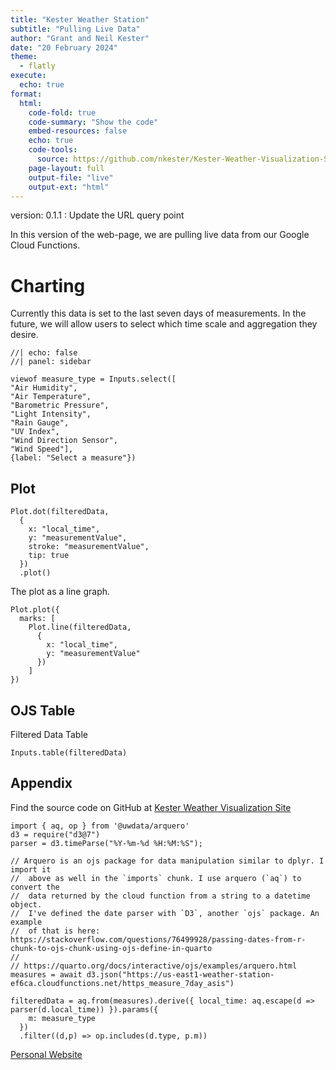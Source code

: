 ```yaml
---
title: "Kester Weather Station"
subtitle: "Pulling Live Data"
author: "Grant and Neil Kester"
date: "20 February 2024"
theme: 
  - flatly
execute: 
  echo: true
format: 
  html:
    code-fold: true
    code-summary: "Show the code"
    embed-resources: false
    echo: true
    code-tools: 
      source: https://github.com/nkester/Kester-Weather-Visualization-Site
    page-layout: full
    output-file: "live"
    output-ext: "html"
---
```


version: 0.1.1 : Update the URL query point

In this version of the web-page, we are pulling live data from our Google Cloud Functions.


# Charting

Currently this data is set to the last seven days of measurements. In the future, we will allow users to select which time scale and aggregation they desire.

```ojs
//| echo: false
//| panel: sidebar

viewof measure_type = Inputs.select([
"Air Humidity",
"Air Temperature",
"Barometric Pressure",
"Light Intensity",
"Rain Gauge",
"UV Index",
"Wind Direction Sensor",
"Wind Speed"], 
{label: "Select a measure"})

```

:::{.panel-tabset}  

## Plot

```ojs
Plot.dot(filteredData,
  {
    x: "local_time",
    y: "measurementValue", 
    stroke: "measurementValue",
    tip: true
  })
  .plot()
```


The plot as a line graph.


```ojs
Plot.plot({
  marks: [
    Plot.line(filteredData, 
      {
        x: "local_time",
        y: "measurementValue"
      })
    ]
})
```

## OJS Table

Filtered Data Table  

```ojs
Inputs.table(filteredData)
```  

:::



## Appendix

Find the source code on GitHub at [Kester Weather Visualization Site](https://github.com/nkester/Kester-Weather-Visualization-Site)


```ojs

import { aq, op } from '@uwdata/arquero'
d3 = require("d3@7")
parser = d3.timeParse("%Y-%m-%d %H:%M:%S");
```

```ojs

// Arquero is an ojs package for data manipulation similar to dplyr. I import it
//  above as well in the `imports` chunk. I use arquero (`aq`) to convert the 
//  data returned by the cloud function from a string to a datetime object.
//  I've defined the date parser with `D3`, another `ojs` package. An example
//  of that is here: https://stackoverflow.com/questions/76499928/passing-dates-from-r-chunk-to-ojs-chunk-using-ojs-define-in-quarto  
//  
// https://quarto.org/docs/interactive/ojs/examples/arquero.html
measures = await d3.json("https://us-east1-weather-station-ef6ca.cloudfunctions.net/https_measure_7day_asis")

filteredData = aq.from(measures).derive({ local_time: aq.escape(d => parser(d.local_time)) }).params({
    m: measure_type
  })
  .filter((d,p) => op.includes(d.type, p.m))

```

[Personal Website](https://www.about.nkester.com)